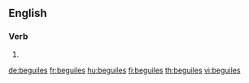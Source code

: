 ==English==

===Verb===
{{head|en|verb form}}

# {{en-third-person singular of|beguile}}

[[de:beguiles]]
[[fr:beguiles]]
[[hu:beguiles]]
[[fi:beguiles]]
[[th:beguiles]]
[[vi:beguiles]]